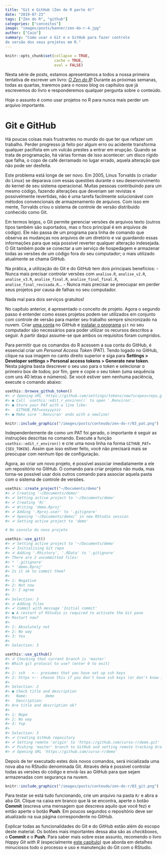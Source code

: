 ```yaml
---
title: "Git e GitHub (Zen do R parte 4)"
date: "2019-07-23"
tags: ["Zen do R", "github"]
categories: ["conceitos"]
image: "images/posts/banner/zen-do-r-4.jpg"
author: ["Caio"]
summary: "Como usar o Git e o GitHub para fazer controle
de versão dos seus projetos em R."
---
```


```r
knitr::opts_chunk$set(collapse = TRUE, 
                      cache = TRUE, 
                      eval = FALSE)
```

Nesta série de posts, estamos apresentamos a todos a nossa primeira tentativa de
escrever um livro: [*O Zen do R*](https://curso-r.github.io/zen-do-r/)! Durante
as próximas semanas, todas as quartas, traremos para o nosso blog os capítulos
que já escrevemos do livro e responderemos qualquer pergunta sobre o conteúdo.

Hoje o assunto é como usar projetos no R para nunca mais perder um arquivo
importante.

# Git e GitHub

Há poucas coisas mais frustrantes no mundo do que ter que refazer um trabalho.
Perder progresso já feito por algum erro ou acidente transforma qualquer
pacifista em um vulcão prestes a entrar em erupção. Quando se trata de
programação, há várias formas de isso acontecer: um disco rígido que falha, o
copo de café derramado no lugar errado, aquela alteração que não pode ser
desfeita.

Este problema está longe de ser novo. Em 2005, Linus Torvalds (o criador do
Linux) se deparava com essas questões durante o seu desenvolvimento do kernel
de seu sistema operacional. Muitas pessoas contribuindo para um mesmo código,
fazendo alterações que deveriam ser revistas e possivelmente revertidas, não é
uma tarefa facilmente solucionável com métodos convencionais de armazenamento de
arquivos. Com isso em mente, Torvalds criou o sistema de controle de versão
distribuído conhecido como Git.

Em termos leigos, o Git permite gerenciar versões de arquivos texto (outros
tipos também são suportados, mas o foco principal é em arquivos de código). Ele
não passa de um programa para linha de comando que observa as mudanças nos
arquivos de um diretório e vai guardando essas informações para que seja
possível reverter qualquer alteração indesejada. O Git também pode se conectar
a um serviço de hospedagem e armazenar todas as versões de um código fora
do seu computador; o mais utilizado atualmente se chama GitHub.

Na prática, a utilização do Git e do GitHub tem dois principais benefícios:
- Nunca mais precisar controlar versões com `analise.R`, `analise_v2.R`,
`analise_v3.R`, `analise_final.R`, `analise_final_final.R`,
`analise_final_revisada.R`...
- Nunca mais precisar se preocupar em perder seus projetos por causa de falhas
no seu computador.

Nada mal para dois serviços gratuitos!

No capítulo anterior, é apresentado o conceito de projeto. Agora o segundo passo
é entender como esses projetos podem ser utilizados em conjunto com controle de
versão para manter seu trabalho sempre sincronizado na nuvem. Criar
[uma conta](https://github.com/join) no GitHub e
[instalar o programa](https://git-scm.com/downloads) `git` no seu computador são
necessários para poder utilizar os recursos descritos a seguir. A partir daqui
assume-se que ambos os requisitos foram cumpridos.

Para permitir que os comandos do R acessem a sua conta do GitHub, é essencial
criar um *Personal Access Token* (PAT). Tendo logado no GitHub, clique na sua
imagem no canto direito superior e siga para
**Settings > Developer settings > Personal access tokens > Generate new token**.
Nesta página basta descrever o seu uso para o token e selecionar o primeiro box
de todos; por fim, gere e copie o seu token (uma sequência com uns 40 letras e
números). Se você estiver sem nenhuma paciência, execute o comando abaixo:

```r
usethis::browse_github_token()
#> ✔ Opening URL 'https://github.com/settings/tokens/new?scopes=repo,gist&description=R:GITHUB_PAT'
#> ● Call `usethis::edit_r_environ()` to open '.Renviron'.
#> ● Store your PAT with a line like:
#>   GITHUB_PAT=xxxyyyzzz
#> ● Make sure '.Renviron' ends with a newline!
```

```r
knitr::include_graphics("/images/posts/conteudo/zen-do-r/03_pat.png")
```

Independentemente de como um PAT foi gerado, o importante é seguir as instruções
descritas no comando. Execute a função `usethis::edit_r_environ()` e crie uma
nova linha na forma `GITHUB_PAT={SEU_TOKEN}`. Assim que isso estiver feito, você
não precisará mais se preocupar com nenhum tipo de configuração.

Agora, ao criar um novo projeto, é possível associar imediatamente a ele um
repositório no GitHub. O comando para criar projetos não muda, mas torna-se
possível usar dois outros comando para associar aquela pasta com o sistema de
controle de versões.

```r
usethis::create_project("~/Documents/demo")
#> ✔ Creating '~/Documents/demo/'
#> ✔ Setting active project to '~/Documents/demo'
#> ✔ Creating 'R/'
#> ✔ Writing 'demo.Rproj'
#> ✔ Adding '.Rproj.user' to '.gitignore'
#> ✔ Opening '~/Documents/demo/' in new RStudio session
#> ✔ Setting active project to 'demo' 

# No console do novo projeto

usethis::use_git()
#> ✔ Setting active project to '~/Documents/demo'
#> ✔ Initialising Git repo
#> ✔ Adding '.Rhistory', '.RData' to '.gitignore'
#> There are 2 uncommitted files:
#> * '.gitignore'
#> * 'demo.Rproj'
#> Is it ok to commit them?
#> 
#> 1: Negative
#> 2: Not now
#> 3: I agree
#> 
#> Selection: 3
#> ✔ Adding files
#> ✔ Commit with message 'Initial commit'
#> ● A restart of RStudio is required to activate the Git pane
#> Restart now?
#> 
#> 1: Absolutely not
#> 2: No way
#> 3: Yes
#> 
#> Selection: 3

usethis::use_github()
#> ✔ Checking that current branch is 'master'
#> Which git protocol to use? (enter 0 to exit) 
#> 
#> 1: ssh   <-- presumes that you have set up ssh keys
#> 2: https <-- choose this if you don't have ssh keys (or don't know if you do)
#> 
#> Selection: 2
#> ● Check title and description
#>   Name:        demo
#>   Description: 
#> Are title and description ok?
#> 
#> 1: Nope
#> 2: No way
#> 3: Yup
#> 
#> Selection: 3
#> ✔ Creating GitHub repository
#> ✔ Setting remote 'origin' to 'https://github.com/curso-r/demo.git'
#> ✔ Pushing 'master' branch to GitHub and setting remote tracking branch
#> ✔ Opening URL 'https://github.com/curso-r/demo'
```

Depois de ter executado estes dois novos comandos, será inicializada uma nova
aba no RStudio denominada Git. Através dela é possível controlar todas as
versões do código e enviá-las ao GitHub para que sejam armazenadas com segurança
na nuvem.

```r
knitr::include_graphics("/images/posts/conteudo/zen-do-r/03_git.png")
```

Para testar se está tudo funcionando, crie um arquivo na pasta `R/` e abra a aba
Git. Clique na caixa em branco que lá se encontra, aperte o botão **Commit**
(escreva uma mensagem que descreva aquilo que você fez) e então aperte o botão
**Push**. Em poucos segundos o repositório deve ser atualizado na sua página
correspondente no GitHub.

Explicar todas as funcionalidades do Git e do GitHub estão além do escopo deste
material. Os botões mais importantes dessa aba são as *checkboxes*, o **Commit**
e o **Push**. Para saber mais sobre esse assunto, recomendo o livro
*Happy Git with R* (especialmente
[este capítulo](https://happygitwithr.com/existing-github-last.html)) que aborda
em detalhes minuciosos todo o processo e uso e manutenção do Git com o RStudio.
